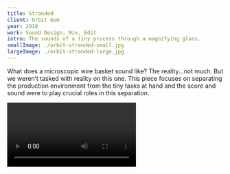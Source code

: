 ```yaml
---
title: Stranded
client: Orbit Gum
year: 2018
work: Sound Design, Mix, Edit
intro: The sounds of a tiny process through a magnifying glass.
smallImage: ./orbit-stranded-small.jpg
largeImage: ./orbit-stranded-large.jpg
---
```


What does a microscopic wire basket sound like? The reality...not much. But we weren’t tasked with reality on this one. This piece focuses on separating the production environment from the tiny tasks at hand and the score and sound were to play crucial roles in this separation.

<Video id="1109226" title="Video Title" length="1:45" caption="This photo is great. It’s great because you are great. Kittens are great, and puppies are." />

What does a microscopic wire basket sound like? The reality...not much. But we weren’t tasked with reality on this one. This piece focuses on separating the production environment from the tiny tasks at hand and the score and sound were to play crucial roles in this separation.

<Image src="http://placekitten.com/1600/900" alt="Alt text" caption="This photo is great. It’s great because you are great. Kittens are great, and puppies are." />
